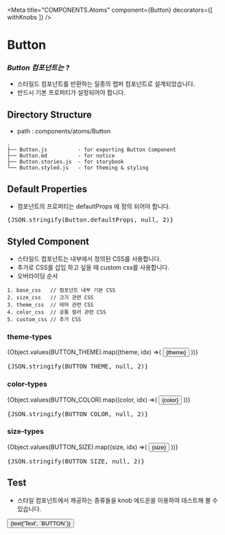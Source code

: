 
<Meta 
  title="COMPONENTS.Atoms" 
  component={Button} 
  decorators={[ withKnobs ]}
/>

# Button

### _Button 컴포넌트는 ?_

- 스타일드 컴포넌트를 반환하는 일종의 랩퍼 컴포넌트로 설계되었습니다.
- 반드시 기본 프로퍼티가 설정되어야 합니다.

## Directory Structure

- path : components/atoms/Button

```zh
.
├── Button.js          - for exporting Button Component
├── Button.md          - for notice
├── Button.stories.js  - for storybook
└── Button.styled.js   - for theming & styling
```

## Default Properties

- 컴포넌트의 프로퍼티는 defaultProps 에 정의 되어야 합니다.

<Wrapper>
  <div style={{padding:'20px', border:'2px solid #efefef'}}>
    <pre>{JSON.stringify(Button.defaultProps, null, 2)}</pre>
  </div>
</Wrapper>

## Styled Component

- 스타일드 컴포넌트는 내부에서 정의된 CSS를 사용합니다.
- 추가로 CSS를 삽입 하고 싶을 때 custom css를 사용합니다.
- 오버라이딩 순서

```text
1. base_css   // 컴포넌트 내부 기본 CSS
2. size_css   // 크기 관련 CSS
3. theme_css  // 테마 관련 CSS
4. color_css  // 공통 컬러 관련 CSS
5. custom_css // 추가 CSS

```

### theme-types

<Wrapper>
  {Object.values(BUTTON_THEME).map((theme, idx) =>(
    <Button
      key={`Button-theme-${idx}`}
      theme={theme}
      color={BUTTON_COLOR.PRIMARY}
      size={BUTTON_SIZE.SMALL}
      style={{ display: 'inline-block', margin: '10px', textAlign: 'center', lineHeight: '50px' }}
    >
      <div>{theme}</div>
    </Button>
  ))}
</Wrapper>

<Wrapper>
  <div style={{padding:'20px', border:'2px solid #efefef'}}>
    <pre>{JSON.stringify(BUTTON_THEME, null, 2)}</pre>
  </div>
</Wrapper>

### color-types

<Wrapper>
  {Object.values(BUTTON_COLOR).map((color, idx) =>(
    <Button
      key={`Button-color-${idx}`}
      theme={BUTTON_THEME.BORDER}
      color={color}
      size={BUTTON_SIZE.SMALL}
      style={{ display: 'inline-block', margin: '10px', textAlign: 'center', lineHeight: '50px' }}
    >
      <div>{color}</div>
    </Button>
  ))}
</Wrapper>

<Wrapper>
  <div style={{padding:'20px', border:'2px solid #efefef'}}>
    <pre>{JSON.stringify(BUTTON_COLOR, null, 2)}</pre>
  </div>
</Wrapper>

### size-types

<Wrapper>
  {Object.values(BUTTON_SIZE).map((size, idx) =>(
    <Button
      key={`Button-size-${idx}`}
      theme={BUTTON_THEME.BORDER}
      color={BUTTON_COLOR.PRIMARY}
      size={size}
      style={{ display: 'inline-block', margin: '10px', textAlign: 'center', lineHeight: '50px' }}
    >
      <div>{size}</div>
    </Button>
  ))} 
</Wrapper>

<Wrapper>
  <div style={{padding:'20px', border:'2px solid #efefef'}}>
    <pre>{JSON.stringify(BUTTON_SIZE, null, 2)}</pre>
  </div>
</Wrapper>

## Test

- 스타일 컴포넌트에서 제공하는 종류들을 knob 에드온을 이용하여 테스트해 볼 수 있습니다.

<Preview>
  <Story name="Button">
    <Button
      theme={optionsKnob('THEME', BUTTON_THEME, BUTTON_THEME.DEFAULT, { display: 'select' }, '')}
      color={optionsKnob('COLOR', BUTTON_COLOR, BUTTON_COLOR.PRIMARY, { display: 'select' }, '')}
      size={optionsKnob('SIZE', BUTTON_SIZE, BUTTON_SIZE.MIDDLE, { display: 'select' }, '')}
      style={{ display: 'inline-block', textAlign: 'center', lineHeight: '50px' }}
    >
      {text('Text', `BUTTON`)}
    </Button>
  </Story>
</Preview>
